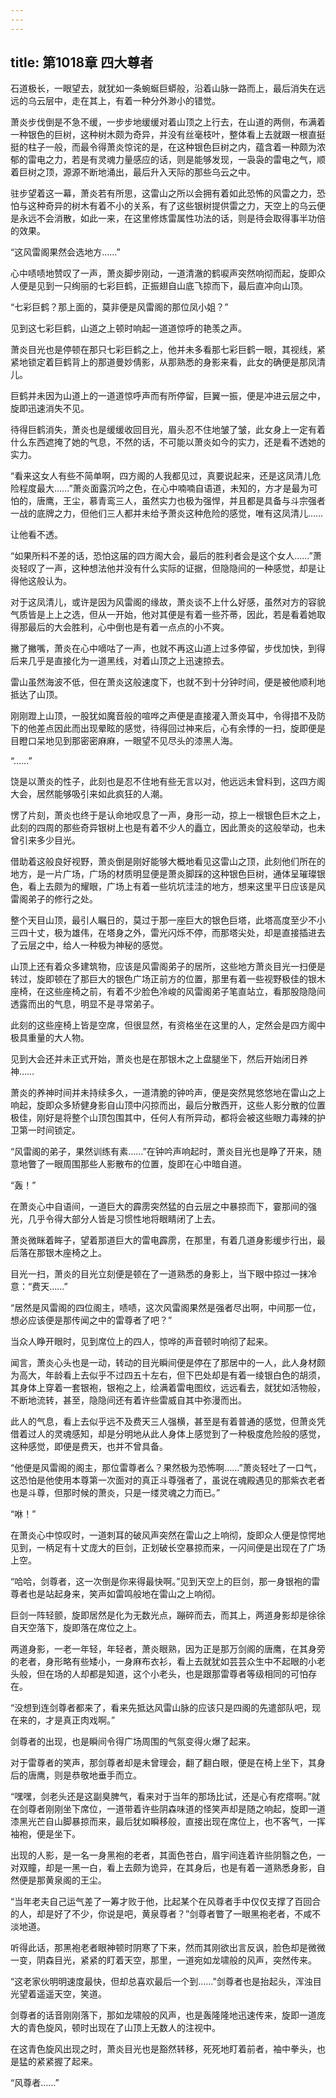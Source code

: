 ```yaml
---
---
---
```

title: 第1018章 四大尊者
---



石道极长，一眼望去，就犹如一条蜿蜒巨蟒般，沿着山脉一路而上，最后消失在远远的乌云层中，走在其上，有着一种分外渺小的错觉。

萧炎步伐倒是不急不缓，一步步地缓缓对着山顶之上行去，在山道的两侧，布满着一种银色的巨树，这种树木颇为奇异，并没有丝毫枝叶，整体看上去就跟一根直挺挺的柱子一般，而最令得萧炎惊诧的是，在这种银色巨树之内，蕴含着一种颇为浓郁的雷电之力，若是有灵魂力量感应的话，则是能够发现，一袅袅的雷电之气，顺着巨树之顶，源源不断地涌出，最后升入天际的那些乌云之中。

驻步望着这一幕，萧炎若有所思，这雷山之所以会拥有着如此恐怖的风雷之力，恐怕与这种奇异的树木有着不小的关系，有了这些银树提供雷之力，天空上的乌云便是永远不会消散，如此一来，在这里修炼雷属性功法的话，则是待会取得事半功倍的效果。

“这风雷阁果然会选地方……”

心中啧啧地赞叹了一声，萧炎脚步刚动，一道清澈的鹤唳声突然响彻而起，旋即众人便是见到一只绚丽的七彩巨鹤，正振翅自山底飞掠而下，最后直冲向山顶。

“七彩巨鹤？那上面的，莫非便是风雷阁的那位凤小姐？”

见到这七彩巨鹤，山道之上顿时响起一道道惊呼的艳羡之声。

萧炎目光也是停顿在那只七彩巨鹤之上，他并未多看那七彩巨鹤一眼，其视线，紧紧地锁定着巨鹤背上的那道曼妙倩影，从那熟悉的身影来看，此女的确便是那凤清儿。

巨鹤并未因为山道上的一道道惊呼声而有所停留，巨翼一振，便是冲进云层之中，旋即迅速消失不见。

待得巨鹤消失，萧炎也是缓缓收回目光，眉头忍不住地皱了皱，此女身上一定有着什么东西遮掩了她的气息，不然的话，不可能以萧炎如今的实力，还是看不透她的实力。

“看来这女人有些不简单啊，四方阁的人我都见过，真要说起来，还是这凤清儿危险程度最大……”萧炎面露沉吟之色，在心中喃喃自语道，未知的，方才是最为可怕的，唐鹰，王尘，慕青鸾三人，虽然实力也极为强悍，并且都是具备与斗宗强者一战的底牌之力，但他们三人都并未给予萧炎这种危险的感觉，唯有这凤清儿……

让他看不透。

“如果所料不差的话，恐怕这届的四方阁大会，最后的胜利者会是这个女人……”萧炎轻叹了一声，这种想法他并没有什么实际的证据，但隐隐间的一种感觉，却是让得他这般认为。

对于这凤清儿，或许是因为风雷阁的缘故，萧炎谈不上什么好感，虽然对方的容貌气质皆是上上之选，但从一开始，他对其便是有着一些芥蒂，因此，若是看着她取得那最后的大会胜利，心中倒也是有着一点点的小不爽。

撇了撇嘴，萧炎在心中嘀咕了一声，也就不再这山道上过多停留，步伐加快，到得后来几乎是直接化为一道黑线，对着山顶之上迅速掠去。

雷山虽然海波不低，但在萧炎这般速度下，也就不到十分钟时间，便是被他顺利地抵达了山顶。

刚刚蹬上山顶，一股犹如魔音般的喧哗之声便是直接灌入萧炎耳中，令得措不及防下的他差点因此而出现晕眩的感觉，待得回过神来后，心有余悸的一扫，旋即便是目瞪口呆地见到那密密麻麻，一眼望不见尽头的漆黑人海。

“……”

饶是以萧炎的性子，此刻也是忍不住地有些无言以对，他远远未曾料到，这四方阁大会，居然能够吸引来如此疯狂的人潮。

愣了片刻，萧炎也终于是认命地叹息了一声，身形一动，掠上一根银色巨木之上，此刻的四周的那些奇异银树上也是有着不少人的矗立，因此萧炎的这般举动，也未曾引来多少目光。

借助着这般良好视野，萧炎倒是刚好能够大概地看见这雷山之顶，此刻他们所在的地方，是一片广场，广场的材质明显便是萧炎脚踩的这种银色巨树，通体呈璀璨银色，看上去颇为的耀眼，广场上有着一些坑坑洼洼的地方，想来这里平日应该是风雷阁弟子的修行之处。

整个天目山顶，最引人瞩日的，莫过于那一座巨大的银色巨塔，此塔高度至少不小三四十丈，极为雄伟，在塔身之外，雷光闪烁不停，而那塔尖处，却是直接插进去了云层之中，给人一种极为神秘的感觉。

山顶上还有着众多建筑物，应该是风雷阁弟子的居所，这些地方萧炎目光一扫便是转过，旋即顿在了那巨大的银色广场正前方的位置，那里有着一些视野极佳的银木座椅，在这些座椅之前，有着不少脸色冷峻的风雷阁弟子笔直站立，看那股隐隐间透露而出的气息，明显不是寻常弟子。

此刻的这些座椅上皆是空席，但很显然，有资格坐在这里的人，定然会是四方阁中极具重量的大人物。

见到大会还并未正式开始，萧炎也是在那银木之上盘腿坐下，然后开始闭日养神……

萧炎的养神时间并未持续多久，一道清脆的钟吟声，便是突然晃悠悠地在雷山之上响起，旋即众多矫健身影自山顶中闪掠而出，最后分散西开，这些人影分散的位置极佳，刚好是将整个山顶包围其中，任何人有所异动，都将会被这些眼力毒辣的护卫第一时间锁定。

“风雷阁的弟子，果然训练有素……”在钟吟声响起时，萧炎目光也是睁了开来，随意地瞥了一眼周围那些人影散布的位置，旋即在心中暗自道。

“轰！”

在萧炎心中自语间，一道巨大的霹雳突然猛的白云层之中暴掠而下，霎那间的强光，几乎令得大部分人皆是习惯性地将眼睛闭了上去。

萧炎微眯着眸子，望着那道巨大的雷电霹雳，在那里，有着几道身影缓步行出，最后落在那银木座椅之上。

目光一扫，萧炎的目光立刻便是顿在了一道熟悉的身影上，当下眼中掠过一抹冷意：“费天……”

“居然是风雷阁的四位阁主，啧啧，这次风雷阁果然是强者尽出啊，中间那一位，想必应该便是那传闻之中的雷尊者了吧？”

当众人睁开眼时，见到席位上的四人，惊哗的声音顿时响彻了起来。

闻言，萧炎心头也是一动，转动的目光瞬间便是停在了那居中的一人，此人身材颇为高大，年龄看上去似乎不过四五十左右，但下巴处却是有着一绫银白色的胡须，其身体上穿着一套银袍，银袍之上，绘满着雷电图纹，远远看去，就犹如活物般，不断地流转，甚至，隐隐间还有着许些雷威自其中弥漫而出。

此人的气息，看上去似乎远不及费天三人强横，甚至是有着普通的感觉，但萧炎凭借着过人的灵魂感知，却是分明地从此人身体上感觉到了一种极度危险般的感觉，这种感觉，即便是费天，也并不曾具备。

“他便是风雷阁的阁主，那位雷尊者么？果然极为恐怖啊……”萧炎轻吐了一口气，这恐怕是他使用本尊第一次面对的真正斗尊强者了，虽说在魂殿遇见的那紫衣老者也是斗尊，但那时候的萧炎，只是一缕灵魂之力而已。”

“咻！”

在萧炎心中惊叹时，一道刺耳的破风声突然在雷山之上响彻，旋即众人便是惊愕地见到，一柄足有十丈庞大的巨剑，正划破长空暴掠而来，一闪间便是出现在了广场上空。

“哈哈，剑尊者，这一次倒是你来得最快啊。”见到天空上的巨剑，那一身银袍的雷尊者也是站起身来，笑声如雷鸣般地在雷山之上响彻。

巨剑一阵轻颤，旋即居然是化为无数光点，蹦碎而去，而其上，两道身影却是徐徐自天空落下，旋即落在席位之上。

两道身影，一老一年轻，年轻者，萧炎眼熟，因为正是那万剑阁的唐鹰，在其身旁的老者，身形略有些矮小，一身麻布衣衫，看上去就犹如芸芸众生中不起眼的小老头般，但在场的人却都是知道，这个小老头，也是跟那雷尊者等级相同的可怕存在。

“没想到连剑尊者都来了，看来先抵达风雷山脉的应该只是四阁的先遣部队吧，现在来的，才是真正肉戏啊。”

剑尊者的出现，也是瞬间令得广场周围的气氛变得火爆了起来。

对于雷尊者的笑声，那剑尊者却是未曾理会，翻了翻白眼，便是在椅上坐下，其身后的唐鹰，则是恭敬地垂手而立。

“嘿嘿，剑老头还是这副臭脾气，看来对于当年的那场比试，还是心有疙瘩啊。”就在剑尊者刚刚坐下席位，一道带着许些阴森味道的怪笑声却是随之响起，旋即一道漆黑光芒自山脚暴掠而来，最后犹如瞬移般，直接出现在席位上，也不客气，一挥袖袍，便是坐下。

出现的人影，是一名一身黑袍的老者，其面色苍白，眉宇间连着许些阴翳之色，一对双瞳，却是一黑一白，看上去颇为诡异，在其身后，也是有着一道熟悉身影，自然便是那黄泉阁的王尘。

“当年老夫自己运气差了一筹才败于他，比起某个在风尊者手中仅仅支撑了百回合的人，却是好了不少，你说是吧，黄泉尊者？”剑尊者瞥了一眼黑袍老者，不咸不淡地道。

听得此话，那黑袍老者眼神顿时阴寒了下来，然而其刚欲出言反讽，脸色却是微微一变，阴森目光，紧紧的盯着天空，那里，一道宛如龙啸般的风声，突然传来。

“这老家伙明明速度最快，但却总喜欢最后一个到……”剑尊者也是抬起头，浑浊目光望着遥遥天空，笑道。

剑尊者的话音刚刚落下，那如龙啸般的风声，也是轰隆隆地迅速传来，旋即一道庞大的青色旋风，顿时出现在了山顶上无数人的注视中。

在这青色旋风出现之时，萧炎目光也是豁然转移，死死地盯着前者，袖中拳头，也是猛的紧紧握了起来。

“风尊者……”